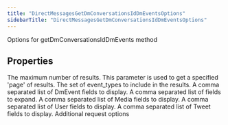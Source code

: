 ```yaml
---
title: "DirectMessagesGetDmConversationsIdDmEventsOptions"
sidebarTitle: "DirectMessagesGetDmConversationsIdDmEventsOptions"
---
```


Options for getDmConversationsIdDmEvents method

## Properties

<ParamField name="maxResults" type="number">
The maximum number of results.
</ParamField>





<ParamField name="paginationToken" type="string">
This parameter is used to get a specified 'page' of results.
</ParamField>





<ParamField name="eventTypes" type="string[]">
The set of event_types to include in the results.
</ParamField>





<ParamField name="dmEventfields" type="string[]">
A comma separated list of DmEvent fields to display.
</ParamField>





<ParamField name="expansions" type="string[]">
A comma separated list of fields to expand.
</ParamField>





<ParamField name="mediafields" type="string[]">
A comma separated list of Media fields to display.
</ParamField>





<ParamField name="userfields" type="string[]">
A comma separated list of User fields to display.
</ParamField>





<ParamField name="tweetfields" type="string[]">
A comma separated list of Tweet fields to display.
</ParamField>





<ParamField name="requestOptions" type="[RequestOptions](/xdks/typescript/reference/interfaces/RequestOptions)">
Additional request options
</ParamField>



